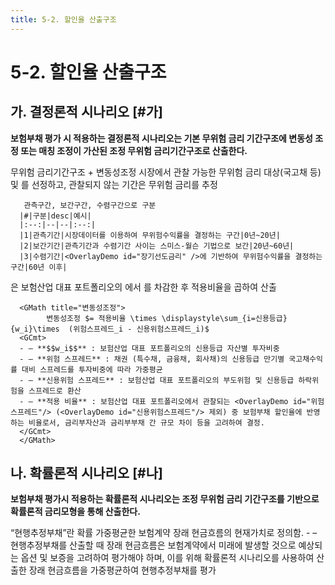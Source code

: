 ```yaml
---
title: 5-2. 할인율 산출구조
---
```

# 5-2. 할인율 산출구조

## 가. 결정론적 시나리오 [#가]
**보험부채 평가 시 적용하는 결정론적 시나리오는 기본 무위험 금리 기간구조에 변동성 조정 또는 매칭 조정이 가산된 조정 무위험 금리기간구조로 산출한다.**


<GCallout severity="info" title="결정론적 시나리오" >
      <GMath title="결정론적 시나리오">
            무위험 금리기간구조 + 변동성조정 <GTooltipIcon desc="단, 보험부채의 현금흐름이 자산의 현금흐름과 유사한 구조로 발생하는 등 일정 요건 충족시 감독원장의 승인 하에 매칭 조정 적용 가능"/>
      </GMath>

<TabView>
<TabPanel header="무위험 금리기간구조 ">
      시장에서 관찰 가능한 무위험 금리 대상(국고채 등) 및 <OverlayDemo id="최종관찰만기" />를 선정<GTooltipIcon desc="국고채는 만기 20년까지만 사용. 즉, 국채가 관찰되는 기간의 최종만기 (LOT: Last Observed Term)는 20년으로 결정."/>하고, 관찰되지 않는 기간은 무위험 금리를 추정

       관측구간, 보간구간, 수렴구간으로 구분
      |#|구분|desc|예시|
      |:--:|--|--|:--:|
      |1|관측기간|시장데이터를 이용하여 무위험수익률을 결정하는 구간|0년~20년|
      |2|보간기간|관측기간과 수렴기간 사이는 스미스-월슨 기법으로 보간|20년~60년|
      |3|수렴기간|<OverlayDemo id="장기선도금리" />에 기반하여 무위험수익률을 결정하는 구간|60년 이후|

</TabPanel>
<TabPanel header=" 변동성조정">
      <OverlayDemo id="변동성조정"/>은 보험산업 대표 포트폴리오의 <OverlayDemo id="위험스프레드" />에서 <OverlayDemo id="신용위험스프레드" />를 차감한 후 적용비율을 곱하여 산출

      <GMath title="변동성조정">
            변동성조정 $= 적용비율 \times \displaystyle\sum_{i=신용등급}{w_i}\times  (위험스프레드_i - 신용위험스프레드_i)$
      <GCmt>
      - – **$$w_i$$** : 보험산업 대표 포트폴리오의 신용등급 자산별 투자비중
      - – **위험 스프레드** : 채권 (특수채, 금융채, 회사채)의 신용등급 만기별 국고채수익률 대비 스프레드를 투자비중에 따라 가중평균
      - – **신용위험 스프레드** : 보험산업 대표 포트폴리오의 부도위험 및 신용등급 하락위험을 스프레드로 환산
      - – **적용 비율** : 보험산업 대표 포트폴리오에서 관찰되는 <OverlayDemo id="위험스프레드"/> (<OverlayDemo id="신용위험스프레드"/> 제외) 중 보험부채 할인율에 반영하는 비율로서, 금리부자산과 금리부부채 간 규모 차이 등을 고려하여 결정.
      </GCmt>
      </GMath>

</TabPanel>
</TabView>
</GCallout>

## 나. 확률론적 시나리오 [#나]
**보험부채 평가시 적용하는 확률론적 시나리오는 조정 무위험 금리 기간구조를 기반으로 확률론적 금리모형을 통해 산출한다.**


<Accordion  activeIndex={[0]}>
<AccordionTab header="확률론적 시나리오의 필요성">
    “현행추정부채”란 확률 가중평균한 보험계약 장래 현금흐름의 현재가치로 정의함.
    - – 현행추정부채를 산출할 때 장래 현금흐름은 보험계약에서 미래에 발생할 것으로 예상되는 옵션 및 보증을 고려하여 평가해야 하며, 이를 위해 확률론적 시나리오를 사용하여 산출한 장래 현금흐름을 가중평균하여 현행추정부채를 평가
</AccordionTab>
</Accordion>
